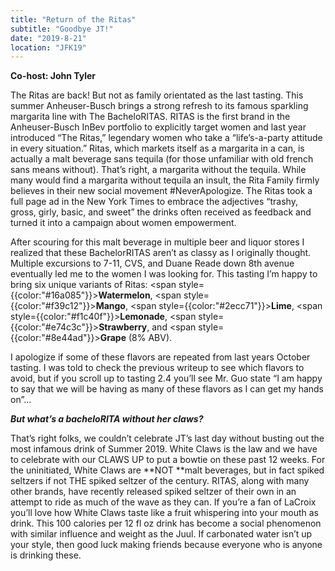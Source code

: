 ```yaml
---
title: "Return of the Ritas"
subtitle: "Goodbye JT!"
date: "2019-8-21"
location: "JFK19"
---
```


**Co-host: John Tyler**

The Ritas are back! But not as family orientated as the last tasting. This summer Anheuser-Busch brings a strong refresh to its famous sparkling margarita line with The BacheloRITAS. RITAS is the first brand in the Anheuser-Busch InBev portfolio to explicitly target women and last year introduced “The Ritas,” legendary women who take a “life’s-a-party attitude in every situation.” Ritas, which markets itself as a margarita in a can, is actually a malt beverage sans tequila (for those unfamiliar with old french sans means without). That’s right, a margarita without the tequila. While many would find a margarita without tequila an insult, the Rita Family firmly believes in their new social movement #NeverApologize. The Ritas took a full page ad in the New York Times to embrace the adjectives “trashy, gross, girly, basic, and sweet” the drinks often received as feedback and turned it into a campaign about women empowerment.

After scouring for this malt beverage in multiple beer and liquor stores I realized that these BachelorRITAS aren’t as classy as I originally thought. Multiple excursions to 7-11, CVS, and Duane Reade down 8th avenue eventually led me to the women I was looking for. This tasting I’m happy to bring six unique variants of Ritas: <span style={{color:"#16a085"}}>**Watermelon**</span>, <span style={{color:"#f39c12"}}>**Mango**</span>, <span style={{color:"#2ecc71"}}>**Lime**</span>, <span style={{color:"#f1c40f"}}>**Lemonade**</span>, <span style={{color:"#e74c3c"}}>**Strawberry**</span>, and <span style={{color:"#8e44ad"}}>**Grape**</span> (8% ABV).

I apologize if some of these flavors are repeated from last years October tasting. I was told to check the previous writeup to see which flavors to avoid, but if you scroll up to tasting 2.4 you’ll see Mr. Guo state “I am happy to say that we will be having as many of these flavors as I can get my hands on”...

***But what’s a bacheloRITA without her claws?***

That’s right folks, we couldn’t celebrate JT’s last day without busting out the most infamous drink of Summer 2019. White Claws is the law and we have to celebrate with our CLAWS UP to put a bowtie on these past 12 weeks. For the uninitiated, White Claws are **NOT **malt beverages, but in fact spiked seltzers if not THE spiked seltzer of the century. RITAS, along with many other brands, have recently released spiked seltzer of their own in an attempt to ride as much of the wave as they can. If you’re a fan of LaCroix you’ll love how White Claws taste like a fruit whispering into your mouth as drink. This 100 calories per 12 fl oz drink has become a social phenomenon with similar influence and weight as the Juul. If carbonated water isn’t up your style, then good luck making friends because everyone who is anyone is drinking these.